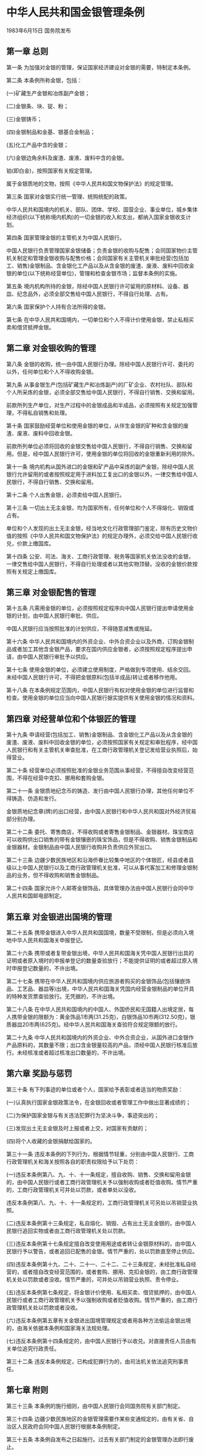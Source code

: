 # 中华人民共和国金银管理条例

1983年6月15日 国务院发布　

  

## 第一章 总则

第一条 为加强对金银的管理，保证国家经济建设对金银的需要，特制定本条例。

第二条 本条例所称金银，包括：

(一)矿藏生产金银和冶炼副产金银；

(二)金银条、块、锭、粉；

(三)金银铸币；

(四)金银制品和金基、银基合金制品；

(五)化工产品中含的金银；

(六)金银边角余料及废渣、废液、废料中含的金银。

铂(即白金)，按照国家有关规定管理。

属于金银质地的文物，按照《中华人民共和国文物保护法》的规定管理。

第三条 国家对金银实行统一管理、统购统配的政策。

中华人民共和国境内的机关、部队、团体、学校、国营企业、事业单位，城乡集体经济组织(以下统称境内机构)的一切金银的收入和支出，都纳入国家金银收支计划。

第四条 国家管理金银的主管机关为中国人民银行。

中国人民银行负责管理国家金银储备；负责金银的收购与配售；会同国家物价主管机关制定和管理金银收购与配售价格；会同国家有关主管机关审批经营(包括加工、销售)金银制品、含金银化工产品以及从含金银的废渣、废液、废料中回收金银的单位(以下统称经营单位)，管理和检查金银市场；监督本条例的实施。

第五条 境内机构所持的金银，除经中国人民银行许可留用的原材料、设备、器皿、纪念品外，必须全部交售给中国人民银行，不得自行处理、占有。

第六条 国家保护个人持有合法所得的金银。

第七条 在中华人民共和国境内，一切单位和个人不得计价使用金银，禁止私相买卖和借贷抵押金银。

## 第二章 对金银收购的管理

第八条 金银的收购，统一由中国人民银行办理。除经中国人民银行许可、委托的以外，任何单位和个人不得收购金银。

第九条 从事金银生产(包括矿藏生产和冶炼副产)的厂矿企业、农村社队、部队和个人所采炼的金银，必须全部交售给中国人民银行，不得自行销售、交换和留用。

前款所列生产单位，对生产过程中的金银成品和半成品，必须按照有关规定加强管理，不得私自销售和处理。

第十条 国家鼓励经营单位和使用金银的单位，从伴生金银的矿种和含金银的废渣、废液、废料中回收金银。

前款所列单位必须将回收的金银交售给中国人民银行，不得自行销售、交换和留用。但是，经中国人民银行许可，使用金银的单位将回收的金银重新利用的除外。

第十一条 境内机构从国外进口的金银和矿产品中采炼的副产金银，除经中国人民银行允许留用的或者按照规定用于进料加工复出口的金银以外，一律交售给中国人民银行，不得自行销售、交换和留用。

第十二条 个人出售金银，必须卖给中国人民银行。

第十三条 一切出土无主金银，均为国家所有，任何单位和个人不得熔化、销毁或占有。

单位和个人发现的出土无主金银，经当地文化行政管理部门鉴定，除有历史文物价值的按照《中华人民共和国文物保护法》的规定办理外，必须交给中国人民银行收兑，价款上缴国库。

第十四条 公安、司法、海关、工商行政管理、税务等国家机关依法没收的金银，一律交售给中国人民银行，不得自行处理或者以其他实物顶替。没收的金银价款按照有关规定上缴国库。

## 第三章 对金银配售的管理

第十五条 凡需用金银的单位，必须按照规定程序向中国人民银行提出申请使用金银的计划，由中国人民银行审批、供应。

中国人民银行应当按照批准的计划供应，不得随意减售或拖延。

第十六条 中华人民共和国境内的外资企业、中外合资企业以及外商，订购金银制品或者加工其他含金银产品，要求在国内供应金银者，必须按照规定程序提出申请，由中国人民银行审批予以供应。

第十七条 使用金银的单位，必须建立使用制度，严格做到专项使用、结余交回。未经中国人民银行许可，不得把金银原料(包括半成品)转让或者移作他用。

第十八条 在本条例规定范围内，中国人民银行有权对使用金银的单位进行监督和检查。使用金银的单位应当向中国人民银行据实提供有关使用金银的情况和资料。

## 第四章 对经营单位和个体银匠的管理

第十九条 申请经营(包括加工、销售)金银制品、含金银化工产品以及从含金银的废渣、废液、废料中回收金银的单位，必须按照国家有关规定和审批程序，经中国人民银行和有关主管机关审查批准，在工商行政管理机关登记发给营业执照后，始得营业。

第二十条 经营单位必须按照批准的金银业务范围从事经营，不得擅自改变经营范围，不得在经营中克扣、挪用和套购金银。

第二十一条 金银质地纪念币的铸造、发行由中国人民银行办理，其他任何单位不得铸造、仿造和发行。

金银质地纪念章(牌)的出口经营，由中国人民银行和中华人民共和国对外经济贸易部分别办理。

第二十二条 委托、寄售商店，不得收购或者寄售金银制品、金银器材。珠宝商店可以收购供出口销售的带有金银镶嵌的珠宝饰品，但是不得收购、销售金银制品和金银器材。金银制品由中国人民银行收购并负责供应外贸出口。

第二十三条 边疆少数民族地区和沿海侨眷比较集中地区的个体银匠，经县或者县级以上中国人民银行以及工商行政管理机关批准，可以从事代客加工和修理金银制品的业务，但不得收购和销售金银制品。

第二十四条 国家允许个人邮寄金银饰品，具体管理办法由中国人民银行会同中华人民共和国邮电部制定。

## 第五章 对金银进出国境的管理

第二十五条 携带金银进入中华人民共和国国境，数量不受限制，但是必须向入境地中华人民共和国海关申报登记。

第二十六条 携带或者复带金银出境，中华人民共和国海关凭中国人民银行出具的证明或者原入境时的申报单登记的数量查验放行；不能提供证明的或者超过原入境时申报登记数量的，不许出境。

第二十七条 携带在中华人民共和国境内供应旅游者购买的金银饰品(包括镶嵌饰品、工艺品、器皿等)出境，中华人民共和国海关凭国内经营金银制品的单位开具的特种发货票查验放行。无凭据的，不许出境。

第二十八条 在中华人民共和国境内的中国人、外国侨民和无国籍人出境定居，每人携带金银的限额为：黄金饰品1市两(31.25克)，白银饰品10市两(312.50克)，银质器皿20市两(625克)。经中华人民共和国海关查验符合规定限额的放行。

第二十九条 中华人民共和国境内的外资企业、中外合资企业，从国外进口金银作产品原料的，其数量不限；出口含金银量较高的产品，须经中国人民银行核准后放行。未经核准或者超过核准出口数量的，不许出境。

## 第六章 奖励与惩罚

第三十条 有下列事迹的单位或者个人，国家给予表彰或者适当的物质奖励：

(一)认真执行国家金银政策法令，在金银回收或者管理工作中做出显著成绩的；

(二)为保护国家金银与有关违法犯罪行为坚决斗争，事迹突出的；

(三)发现出土无主金银及时上报或者上交，对国家有贡献的；

(四)将个人收藏的金银捐献给国家的。

第三十一条 违反本条例的下列行为，根据情节轻重，分别由中国人民银行、工商行政管理机关和海关按照各自的职责权限给予以下处罚：

(一)违反本条例第八、九、十、十一条规定，擅自收购、销售、交换和留用金银的，由中国人民银行或者工商行政管理机关予以强制收购或者贬值收购。情节严重的，工商行政管理机关可并处以罚款，或者单处以没收。

违反本条例第八、九、十、十一条规定的，工商行政管理机关可另处以吊销营业执照。

(二)违反本条例第十三条规定，私自熔化、销毁、占有出土无主金银的，由中国人民银行追回实物或者由工商行政管理机关处以罚款。

(三)违反本条例第十七条规定擅自改变使用用途或者转让金银原材料的，由中国人民银行予以警告，或者追回已配售的金银。情节严重的，处以罚款直至停止供应。

(四)违反本条例第十九、二十、二十一、二十二、二十三条规定，未经批准私自经营的，或者擅自改变经营范围的，或者套购、挪用、克扣金银的，由工商行政管理机关处以罚款或者没收。情节严重的，可并处以吊销营业执照、责令停业。

(五)违反本条例第七条规定，将金银计价使用、私相买卖、借贷抵押的，由中国人民银行或者工商行政管理机关予以强制收购或者贬值收购。情节严重的，由工商行政管理机关处以罚款或者没收。

(六)违反本条例第五章有关金银进出国境管理规定或者用各种方法偷运金银出境的，由海关依据本条例和国家海关法规处理。

(七)违反本条例第十四条规定的，由中国人民银行予以收兑。对直接责任人员由有关单位追究行政责任。

第三十二条 违反本条例规定，已构成犯罪行为的，由司法机关依法追究刑事责任。

## 第七章 附则

第三十三条 本条例的施行细则，由中国人民银行会同国务院有关部门制定。

第三十四条 边疆少数民族地区的金银管理需要作某些变通规定的，由有关省、自治区人民政府会同中国人民银行根据本条例制定。

第三十五条 本条例自发布之日起施行。过去有关部门制定的金银管理办法即行废止。